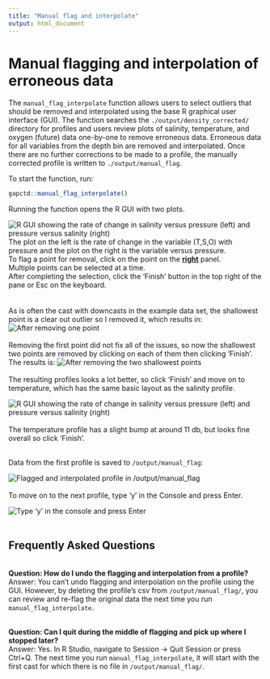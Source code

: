 ```yaml
---
title: "Manual flag and interpolate"
output: html_document
---
```


# Manual flagging and interpolation of erroneous data

The `manual_flag_interpolate` function allows users to select outliers that should be removed and interpolated using the base R graphical user interface (GUI). The function searches the `./output/density_corrected/` directory for profiles and users review plots of salinity, temperature, and oxygen (future) data one-by-one to remove erroneous data. Erroneous data for all variables from the depth bin are removed and interpolated. Once there are no further corrections to be made to a profile, the manually corrected profile is written to `./output/manual_flag`.

To start the function, run:

```r
gapctd::manual_flag_interpolate()
```

Running the function opens the R GUI with two plots. <br>

![R GUI showing the rate of change in salinity versus pressure (left) and pressure versus salinity (right)](./assets/batch_screenshots/mfi_1.png)<br>
The plot on the left is the rate of change in the variable (T,S,O) with pressure and the plot on the right is the variable versus pressure.  <br>
To flag a point for removal, click on the point on the <b><u>right</u></b> panel.  <br>
Multiple points can be selected at a time.  <br>
After completing the selection, click the 'Finish' button in the top right of the pane or Esc on the keyboard. <br>
<br><br>
As is often the cast with downcasts in the example data set, the shallowest point is a clear out outlier so I removed it, which results in:
![After removing one point](./assets/batch_screenshots/mfi_2.png)
<br><br>
Removing the first point did not fix all of the issues, so now the shallowest two points are removed by clicking on each of them then clicking 'Finish'. The results is:
![After removing the two shallowest points](./assets/batch_screenshots/mfi_3.png)
<br><br>
The resulting profiles looks a lot better, so click 'Finish' and move on to temperature, which has the same basic layout as the salinity profile.

![R GUI showing the rate of change in salinity versus pressure (left) and pressure versus salinity (right)](./assets/batch_screenshots/mfi_4.png)
<br><br>
The temperature profile has a slight bump at around 11 db, but looks fine overall so click 'Finish'. <br><br>

Data from the first profile is saved to `/output/manual_flag`:

![Flagged and interpolated profile in /output/manual_flag](./assets/batch_screenshots/mfi_5.png)
<br><br>
 To move on to the next profile, type 'y' in the Console and press Enter. 
 
 ![Type 'y' in the console and press Enter](./assets/batch_screenshots/mfi_6.png)<br><br>
 

## Frequently Asked Questions
<br>
<b>Question: How do I undo the flagging and interpolation from a profile?</b><br>
Answer: You can't undo flagging and interpolation on the profile using the GUI. However, by deleting the profile's csv from `/output/manual_flag/`, you can review and re-flag the original data the next time you run `manual_flag_interpolate`.<br><br>

<b>Question: Can I quit during the middle of flagging and pick up where I stopped later?</b><br>
Answer: Yes. In R Studio, navigate to Session -> Quit Session or press Ctrl+Q. The next time you run `manual_flag_interpolate`, it will start with the first cast for which there is no file in `/output/manual_flag/`.
